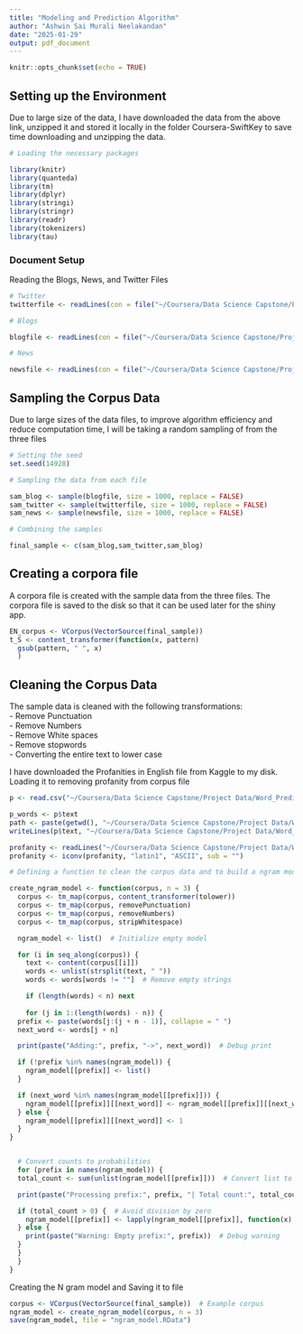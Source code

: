 ---
title: "Modeling and Prediction Algorithm"
author: "Ashwin Sai Murali Neelakandan"
date: "2025-01-29"
output: pdf_document
---

```{r setup, include=FALSE}
knitr::opts_chunk$set(echo = TRUE)
```
## Setting up the Environment

Due to large size of the data, I have downloaded the data from the above link, unzipped it and stored it locally in the folder Coursera-SwiftKey to save time downloading and unzipping the data.    

```{r, message=FALSE}

# Loading the necessary packages  

library(knitr)
library(quanteda)
library(tm)
library(dplyr)
library(stringi)
library(stringr)
library(readr)
library(tokenizers)
library(tau)
```  

### Document Setup 

Reading the Blogs, News, and Twitter Files  

```{r, cache=TRUE, include=FALSE}

# Twitter  
twitterfile <- readLines(con = file("~/Coursera/Data Science Capstone/Project Data/Coursera-SwiftKey/final/en_US/en_US.twitter.txt"), encoding = "UTF-8", skipNul = TRUE)

# Blogs

blogfile <- readLines(con = file("~/Coursera/Data Science Capstone/Project Data/Coursera-SwiftKey/final/en_US/en_US.blogs.txt"), encoding = "UTF-8", skipNul = TRUE)

# News  

newsfile <- readLines(con = file("~/Coursera/Data Science Capstone/Project Data/Coursera-SwiftKey/final/en_US/en_US.news.txt"), encoding = "UTF-8", skipNul = TRUE)
```  

## Sampling the Corpus Data  

Due to large sizes of the data files, to improve algorithm efficiency and reduce computation time, I will be taking a random sampling of from the three files

```{r, cache=TRUE}
# Setting the seed
set.seed(14928)

# Sampling the data from each file

sam_blog <- sample(blogfile, size = 1000, replace = FALSE)
sam_twitter <- sample(twitterfile, size = 1000, replace = FALSE)
sam_news <- sample(newsfile, size = 1000, replace = FALSE)

# Combining the samples  

final_sample <- c(sam_blog,sam_twitter,sam_blog)  
```  

## Creating a corpora file  

A corpora file is created with the sample data from the three files. The corpora file is saved to the disk so that it can be used later for the shiny app.  

```{r}
EN_corpus <- VCorpus(VectorSource(final_sample))
t_S <- content_transformer(function(x, pattern)
  gsub(pattern, " ", x)
  )
```   

## Cleaning the Corpus Data  

The sample data is cleaned with the following transformations:  
 - Remove Punctuation  
 - Remove Numbers  
 - Remove White spaces  
 - Remove stopwords  
 - Converting the entire text to lower case  
   
I have downloaded the Profanities in English file from Kaggle to my disk. Loading it to removing profanity from corpus file  
```{r}
p <- read.csv("~/Coursera/Data Science Capstone/Project Data/Word_Prediction/profanity_en.csv")

p_words <- p$text
path <- paste(getwd(), "~/Coursera/Data Science Capstone/Project Data/Word_Prediction/profanity.txt", sep = "/")
writeLines(p$text, "~/Coursera/Data Science Capstone/Project Data/Word_Prediction/profanity.txt")

profanity <- readLines("~/Coursera/Data Science Capstone/Project Data/Word_Prediction/profanity.txt", warn = FALSE, encoding = "UTF-8", skipNul = TRUE)
profanity <- iconv(profanity, "latin1", "ASCII", sub = "")
```  



```{r, cache=TRUE}

# Defining a function to clean the corpus data and to build a ngram model

create_ngram_model <- function(corpus, n = 3) {
  corpus <- tm_map(corpus, content_transformer(tolower))
  corpus <- tm_map(corpus, removePunctuation)
  corpus <- tm_map(corpus, removeNumbers)
  corpus <- tm_map(corpus, stripWhitespace)

  ngram_model <- list()  # Initialize empty model

  for (i in seq_along(corpus)) {
    text <- content(corpus[[i]])
    words <- unlist(strsplit(text, " "))
    words <- words[words != ""]  # Remove empty strings

    if (length(words) < n) next
    
    for (j in 1:(length(words) - n)) {
  prefix <- paste(words[j:(j + n - 1)], collapse = " ")
  next_word <- words[j + n]

  print(paste("Adding:", prefix, "->", next_word))  # Debug print

  if (!prefix %in% names(ngram_model)) {
    ngram_model[[prefix]] <- list()
  }

  if (next_word %in% names(ngram_model[[prefix]])) {
    ngram_model[[prefix]][[next_word]] <- ngram_model[[prefix]][[next_word]] + 1
  } else {
    ngram_model[[prefix]][[next_word]] <- 1
  }
}


  # Convert counts to probabilities
  for (prefix in names(ngram_model)) {
  total_count <- sum(unlist(ngram_model[[prefix]]))  # Convert list to numeric vector

  print(paste("Processing prefix:", prefix, "| Total count:", total_count))  # Debug print

  if (total_count > 0) {  # Avoid division by zero
    ngram_model[[prefix]] <- lapply(ngram_model[[prefix]], function(x) x / total_count)
  } else {
    print(paste("Warning: Empty prefix:", prefix))  # Debug warning
  }
  }
  }
}
```

Creating the N gram model and Saving it to file

```{r, cache=TRUE, message=FALSE, eval=FALSE}
corpus <- VCorpus(VectorSource(final_sample))  # Example corpus
ngram_model <- create_ngram_model(corpus, n = 3)
save(ngram_model, file = "ngram_model.RData")
```